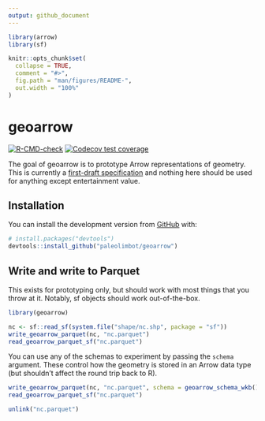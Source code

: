 ```yaml
---
output: github_document
---
```


<!-- README.md is generated from README.Rmd. Please edit that file -->

```r
library(arrow)
library(sf)

knitr::opts_chunk$set(
  collapse = TRUE,
  comment = "#>",
  fig.path = "man/figures/README-",
  out.width = "100%"
)
```

# geoarrow

<!-- badges: start -->
[![R-CMD-check](https://github.com/paleolimbot/geoarrow/workflows/R-CMD-check/badge.svg)](https://github.com/paleolimbot/geoarrow/actions)
[![Codecov test coverage](https://codecov.io/gh/paleolimbot/geoarrow/branch/master/graph/badge.svg)](https://codecov.io/gh/paleolimbot/geoarrow?branch=master)
<!-- badges: end -->

The goal of geoarrow is to prototype Arrow representations of geometry. This is currently a [first-draft specification](https://github.com/jorisvandenbossche/geo-arrow-spec/blob/geo-arrow-format-initial/format.md) and nothing here should be used for anything except entertainment value.

## Installation

You can install the development version from [GitHub](https://github.com/) with:

``` r
# install.packages("devtools")
devtools::install_github("paleolimbot/geoarrow")
```

## Write and write to Parquet

This exists for prototyping only, but should work with most things that you throw at it. Notably, sf objects should work out-of-the-box.

```r
library(geoarrow)

nc <- sf::read_sf(system.file("shape/nc.shp", package = "sf"))
write_geoarrow_parquet(nc, "nc.parquet")
read_geoarrow_parquet_sf("nc.parquet")
```

You can use any of the schemas to experiment by passing the `schema` argument. These control how the geometry is stored in an Arrow data type (but shouldn't affect the round trip back to R).

```r
write_geoarrow_parquet(nc, "nc.parquet", schema = geoarrow_schema_wkb())
read_geoarrow_parquet_sf("nc.parquet")
```

```r
unlink("nc.parquet")
```
